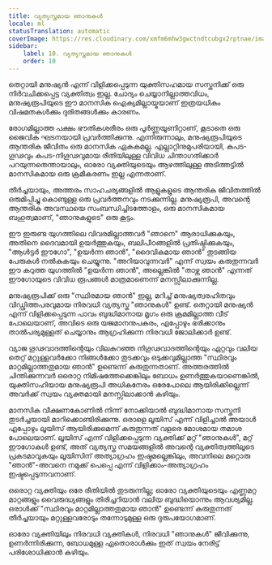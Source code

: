 ```yaml
---
title: വ്യത്യസ്തമായ ഞാനുകൾ
locale: ml
statusTranslation: automatic
coverImage: https://res.cloudinary.com/xmfm6mhw3gwctndtcubgx2rptnae/image/upload/v1740468922/small_cover_tratado_de_psicologia_revolucionaria_a4c0dca4e0.webp
sidebar:
    label: 10. വ്യത്യസ്തമായ ഞാനുകൾ
    order: 10
---
```

തെറ്റായി മനുഷ്യൻ എന്ന് വിളിക്കപ്പെടുന്ന യുക്തിസഹമായ സസ്തനിക്ക് ഒരു നിർവചിക്കപ്പെട്ട വ്യക്തിത്വം ഇല്ല. ചോദ്യം ചെയ്യാനില്ലാത്തവിധം, മനുഷ്യരൂപിയുടെ ഈ മാനസിക ഐക്യമില്ലായ്മയാണ് ഇത്രയധികം വിഷമതകൾക്കും ദുരിതങ്ങൾക്കും കാരണം.

രോഗമില്ലാത്ത പക്ഷം ഭൗതികശരീരം ഒരു പൂർണ്ണയൂണിറ്റാണ്, കൂടാതെ ഒരു ജൈവിക ഘടനയായി പ്രവർത്തിക്കുന്നു. എന്നിരുന്നാലും, മനുഷ്യരൂപിയുടെ ആന്തരിക ജീവിതം ഒരു മാനസിക ഏകകമല്ല. എല്ലാറ്റിനുമുപരിയായി, കപട-ഗൂഢവും കപട-നിഗൂഢവുമായ രീതിയിലുള്ള വിവിധ ചിന്താഗതിക്കാർ പറയുന്നതെന്തായാലും, ഓരോ വ്യക്തിയുടെയും ആഴത്തിലുള്ള അടിത്തട്ടിൽ മാനസികമായ ഒരു ക്രമീകരണം ഇല്ല എന്നതാണ്.

തീർച്ചയായും, അത്തരം സാഹചര്യങ്ങളിൽ ആളുകളുടെ ആന്തരിക ജീവിതത്തിൽ ഒരുമിപ്പിച്ചു കൊണ്ടുള്ള ഒരു പ്രവർത്തനവും നടക്കുന്നില്ല. മനുഷ്യരൂപി, അവന്റെ ആന്തരിക അവസ്ഥയെ സംബന്ധിച്ചിടത്തോളം, ഒരു മാനസികമായ ബഹുത്വമാണ്, "ഞാനുകളുടെ" ഒരു കൂട്ടം.

ഈ ഇരുണ്ട യുഗത്തിലെ വിവരമില്ലാത്തവർ "ഞാനെ" ആരാധിക്കുകയും, അതിനെ ദൈവമായി ഉയർത്തുകയും, ബലിപീഠങ്ങളിൽ പ്രതിഷ്ഠിക്കുകയും, "ആൾട്ടർ ഈഗോ", "ഉയർന്ന ഞാൻ", "ദൈവികമായ ഞാൻ" തുടങ്ങിയ പേരുകൾ നൽകുകയും ചെയ്യുന്നു. "അറിയാവുന്നവർ" എന്ന് സ്വയം കരുതുന്നവർ ഈ കറുത്ത യുഗത്തിൽ "ഉയർന്ന ഞാൻ", അല്ലെങ്കിൽ "താഴ്ന്ന ഞാൻ" എന്നത് ഈഗോയുടെ വിവിധ രൂപങ്ങൾ മാത്രമാണെന്ന് മനസ്സിലാക്കുന്നില്ല.

മനുഷ്യരൂപിക്ക് ഒരു "സ്ഥിരമായ ഞാൻ" ഇല്ല, മറിച്ച് മനുഷ്യത്വരഹിതവും വിഡ്ഢിത്തപരവുമായ നിരവധി വ്യത്യസ്ത "ഞാനുകൾ" ഉണ്ട്. തെറ്റായി മനുഷ്യൻ എന്ന് വിളിക്കപ്പെടുന്ന പാവം ബുദ്ധിമാനായ മൃഗം ഒരു ക്രമമില്ലാത്ത വീട് പോലെയാണ്, അവിടെ ഒരു യജമാനനുപകരം, എപ്പോഴും ഭരിക്കാനും താൽപര്യമുള്ളത് ചെയ്യാനും ആഗ്രഹിക്കുന്ന നിരവധി ജോലിക്കാർ ഉണ്ട്.

വ്യാജ ഗൂഢവാദത്തിന്റെയും വിലകുറഞ്ഞ നിഗൂഢവാദത്തിന്റെയും ഏറ്റവും വലിയ തെറ്റ് മറ്റുള്ളവർക്കോ നിങ്ങൾക്കോ ​​തുടക്കവും ഒടുക്കവുമില്ലാത്ത "സ്ഥിരവും മാറ്റമില്ലാത്തതുമായ ഞാൻ" ഉണ്ടെന്ന് കരുതുന്നതാണ്. അത്തരത്തിൽ ചിന്തിക്കുന്നവർ ഒരൊറ്റ നിമിഷത്തേക്കെങ്കിലും ബോധം ഉണർത്തുകയാണെങ്കിൽ, യുക്തിസഹിയായ മനുഷ്യരൂപി അധികനേരം ഒരേപോലെ ആയിരിക്കില്ലെന്ന് അവർക്ക് സ്വയം വ്യക്തമായി മനസ്സിലാക്കാൻ കഴിയും.

മാനസിക വീക്ഷണകോണിൽ നിന്ന് നോക്കിയാൽ ബുദ്ധിമാനായ സസ്തനി തുടർച്ചയായി മാറിക്കൊണ്ടിരിക്കുന്നു. ഒരാളെ ലൂയിസ് എന്ന് വിളിച്ചാൽ അയാൾ എപ്പോഴും ലൂയിസ് ആയിരിക്കുമെന്ന് കരുതുന്നത് വളരെ മോശമായ തമാശ പോലെയാണ്. ലൂയിസ് എന്ന് വിളിക്കപ്പെടുന്ന വ്യക്തിക്ക് മറ്റ് "ഞാനുകൾ", മറ്റ് ഈഗോകൾ ഉണ്ട്, അത് വ്യത്യസ്ത സമയങ്ങളിൽ അവന്റെ വ്യക്തിത്വത്തിലൂടെ പ്രകടമാവുകയും ലൂയിസിന് അത്യാഗ്രഹം ഇഷ്ടമല്ലെങ്കിലും, അവനിലെ മറ്റൊരു "ഞാൻ"-അവനെ നമുക്ക് പെപ്പെ എന്ന് വിളിക്കാം-അത്യാഗ്രഹം ഇഷ്ടപ്പെടുന്നവനാണ്.

ഒരൊറ്റ വ്യക്തിയും ഒരേ രീതിയിൽ തുടരുന്നില്ല; ഓരോ വ്യക്തിയുടെയും എണ്ണമറ്റ മാറ്റങ്ങളും വൈരുദ്ധ്യങ്ങളും തിരിച്ചറിയാൻ വലിയ ബുദ്ധിയൊന്നും ആവശ്യമില്ല. ഒരാൾക്ക് "സ്ഥിരവും മാറ്റമില്ലാത്തതുമായ ഞാൻ" ഉണ്ടെന്ന് കരുതുന്നത് തീർച്ചയായും മറ്റുള്ളവരോടും തന്നോടുമുള്ള ഒരു ദുരുപയോഗമാണ്.

ഓരോ വ്യക്തിയിലും നിരവധി വ്യക്തികൾ, നിരവധി "ഞാനുകൾ" ജീവിക്കുന്നു, ഉണർന്നിരിക്കുന്ന, ബോധമുള്ള ഏതൊരാൾക്കും ഇത് സ്വയം നേരിട്ട് പരിശോധിക്കാൻ കഴിയും.

